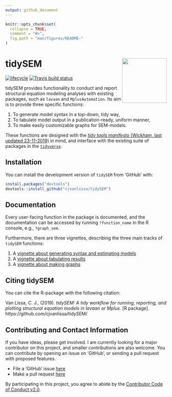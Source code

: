---
output: github_document
---

<!-- README.md is generated from README.Rmd. Please edit that file -->

```{r, echo = FALSE}
knitr::opts_chunk$set(
  collapse = TRUE,
  comment = "#>",
  fig.path = "man/figures/README-"
)
```

# tidySEM <a href='https://github.com/cjvanlissa/tidySEM'><img src='https://github.com/cjvanlissa/tidySEM/raw/master/docs/badge.png' align="right" height="139" /></a>

<!--[![CRAN status](https://www.r-pkg.org/badges/version/tidySEM)](https://cran.r-project.org/package=tidySEM)
[![](https://cranlogs.r-pkg.org/badges/tidySEM)](https://cran.r-project.org/package=tidySEM)-->
[![lifecycle](https://img.shields.io/badge/lifecycle-maturing-blue.svg)](https://www.tidyverse.org/lifecycle/#maturing)
[![Travis build status](https://travis-ci.org/cjvanlissa/tidySEM.svg?branch=master)](https://travis-ci.org/cjvanlissa/tidySEM)
<!--[![Codecov test coverage](https://codecov.io/gh/cjvanlissa/tidySEM/branch/master/graph/badge.svg)](https://codecov.io/gh/cjvanlissa/tidySEM?branch=master)
<!--[![DOI](http://joss.theoj.org/papers/10.21105/joss.00978/status.svg)](https://doi.org/10.21105/joss.00978)-->

tidySEM provides functionality to conduct and report structural equation modeling analyses with existing packages, such as `lavaan` and `MplusAutomation`. Its aim is to provide three specific functions:

1. To generate model syntax in a top-down, tidy way,
2. To tabulate model output in a publication-ready, uniform manner,
3. To make easily customizable graphs for SEM-models.

These functions are designed with the [*tidy tools manifesto* (Wickham, last updated 23-11-2019)](https://tidyverse.tidyverse.org/articles/manifesto.html) in mind, and interface with the existing suite of packages in the [`tidyverse`](https://tidyverse.tidyverse.org/).

## Installation

<!--You can install tidySEM from CRAN with:

```{r, eval = F}
install.packages("tidySEM")
```
-->
You can install the development version of `tidySEM` from 'GitHub' with:

```{r gh-installation, eval = FALSE}
install.packages("devtools")
devtools::install_github("cjvanlissa/tidySEM")
```

## Documentation

Every user-facing function in the package is documented, and the documentation can be accessed by running `?function_name` in the R console, e.g., `?graph_sem`.

Furthermore, there are three vignettes, describing the three main tracks of `tidySEM` functions:

1. A [vignette about generating syntax and estimating models](https://cjvanlissa.github.io/tidySEM/articles/Generating_syntax.html)
2. A [vignette about tabulating results](https://cjvanlissa.github.io/tidySEM/articles/Tabulating_results.html)
3. A [vignette about making graphs](https://cjvanlissa.github.io/tidySEM/articles/Plotting_graphs.html)

## Citing tidySEM

You can cite the R-package with the following citation:

  Van Lissa, C. J., (2019). *tidySEM: A tidy workflow for running, reporting, and plotting structural equation models in lavaan or Mplus.* [R package]. https://github.com/cjvanlissa/tidySEM/

## Contributing and Contact Information

If you have ideas, please get involved. I am currently looking for a major contributor on this project, and smaller contributions are also welcome. You can contribute by opening an issue on 'GitHub', or sending a pull request with proposed features.

* File a 'GitHub' issue [here](https://github.com/cjvanlissa/tidySEM)
* Make a pull request [here](https://github.com/cjvanlissa/tidySEM/pulls)

By participating in this project, you agree to abide by the [Contributor Code of Conduct v2.0](https://www.contributor-covenant.org/).

